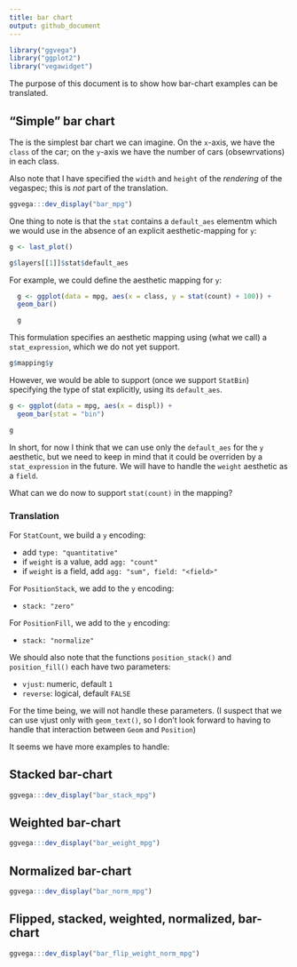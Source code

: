 ```yaml
---
title: bar chart
output: github_document
---
```


```r
library("ggvega")
library("ggplot2")
library("vegawidget")
```

The purpose of this document is to show how bar-chart examples can be translated.

## "Simple" bar chart

The is the simplest bar chart we can imagine. On the `x`-axis, we have the `class` of the car; on the `y`-axis we have the number of cars (obsewrvations) in each class.

Also note that I have specified the `width` and `height` of the *rendering* of the vegaspec; this is *not* part of the translation.

```r
ggvega:::dev_display("bar_mpg")
```

One thing to note is that the `stat` contains a `default_aes` elementm which we would use in the absence of an explicit aesthetic-mapping for `y`:

```r
g <- last_plot()

g$layers[[1]]$stat$default_aes
```

For example, we could define the aesthetic mapping for `y`:

```r
  g <- ggplot(data = mpg, aes(x = class, y = stat(count) + 100)) +
  geom_bar()

  g
```

This formulation specifies an aesthetic mapping using (what we call) a `stat_expression`, which we do not yet support.

```r
g$mapping$y
```

However, we would be able to support (once we support `StatBin`) specifying the type of stat explicitly, using its `default_aes`.


```r
g <- ggplot(data = mpg, aes(x = displ)) +
  geom_bar(stat = "bin")

g
```

In short, for now I think that we can use only the `default_aes` for the `y` aesthetic, but we need to keep in mind that it could be overriden by a `stat_expression` in the future. We will have to handle the `weight` aesthetic as a `field`.

What can we do now to support `stat(count)` in the mapping?

### Translation

For `StatCount`, we build a `y` encoding:

- add `type: "quantitative"`
- if `weight` is a value, add `agg: "count"`
- if `weight` is a field, add `agg: "sum", field: "<field>"`

For `PositionStack`, we add to the `y` encoding:

- `stack: "zero"`

For `PositionFill`, we add to the `y` encoding:

- `stack: "normalize"`

We should also note that the functions `position_stack()` and `position_fill()` each have two parameters:

- `vjust`: numeric, default `1`
- `reverse`: logical, default `FALSE`

For the time being, we will not handle these parameters. (I suspect that we can use vjust only with `geom_text()`, so I don't look forward to having to handle that interaction between `Geom` and `Position`)

It seems we have more examples to handle:

## Stacked bar-chart

```r
ggvega:::dev_display("bar_stack_mpg")
```

## Weighted bar-chart

```r
ggvega:::dev_display("bar_weight_mpg")
```

## Normalized bar-chart

```r
ggvega:::dev_display("bar_norm_mpg")
```

## Flipped, stacked, weighted, normalized, bar-chart

```r
ggvega:::dev_display("bar_flip_weight_norm_mpg")
```
